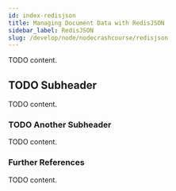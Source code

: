 ```yaml
---
id: index-redisjson
title: Managing Document Data with RedisJSON
sidebar_label: RedisJSON
slug: /develop/node/nodecrashcourse/redisjson
---
```



TODO content.

## TODO Subheader

TODO content.

### TODO Another Subheader

TODO content.

### Further References

TODO content.
